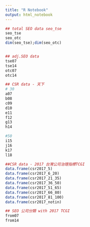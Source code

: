 ---
title: "R Notebook"
output: html_notebook
---
```{r }
## total SEO data seo_tse
seo_tse
seo_otc
dim(seo_tse);dim(seo_otc)


## adj.SEO data
tse07 
tse14 
otc07
otc14
```

```{r}
## CSR data - 天下
# 30
a07
b08
c09
d10
e11
f12 
g13
h14 

#50
i15 
j16 
k17 
l18 

```

```{r}
##CSR data - 2017 台灣公司治理指標TCGI
data.frame(csr2017_5)
data.frame(csr2017_6_20)
data.frame(csr2017_21_35)
data.frame(csr2017_36_50)
data.frame(csr2017_51_65)
data.frame(csr2017_66_80)
data.frame(csr2017_81_100)
data.frame(csr2017_notin)


```


```{r}
## SEO 公司分類 with 2017 TCGI
from07
from14
```
